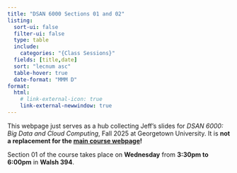 ```yaml
---
title: "DSAN 6000 Sections 01 and 02"
listing:
  sort-ui: false
  filter-ui: false
  type: table
  include:
    categories: "{Class Sessions}"
  fields: [title,date]
  sort: "lecnum asc"
  table-hover: true
  date-format: "MMM D"
format:
  html:
    # link-external-icon: true
    link-external-newwindow: true
---
```


This webpage just serves as a hub collecting Jeff's slides for *DSAN 6000: Big Data and Cloud Computing*, Fall 2025 at Georgetown University. It is **not a replacement for the [main course webpage]()!**

Section <span class='sec-num'>01</span> of the course takes place on **<span class='sec-day-full'>Wednesday</span>** from **<span class='sec-start'>3:30pm</span> to <span class='sec-end'>6:00pm</span>** in **<span class='sec-room'>Walsh 394</span>**.

